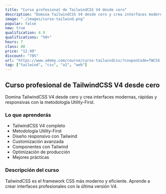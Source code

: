 ```yaml
---
title: "Curso profesional de TailwindCSS V4 desde cero"
description: "Domina TailwindCSS V4 desde cero y crea interfaces modernas, rápidas y responsivas con la metodología Utility-First."
image: "./images/curso-tailwind.png"
popular: false
new: true
qualification: 4.9
qualifications: "50+"
hours: 7
class: 80
price: "12.99"
discount: "78%"
url: "https://www.udemy.com/course/curso-tailwindcss/?couponCode=TWCSS-RC"
tag: ["tailwind", "css", "a1", "web"]
---
```


## Curso profesional de TailwindCSS V4 desde cero

Domina TailwindCSS V4 desde cero y crea interfaces modernas, rápidas y responsivas con la metodología Utility-First.

### Lo que aprenderás

- TailwindCSS V4 completo
- Metodología Utility-First
- Diseño responsivo con Tailwind
- Customización avanzada
- Componentes con Tailwind
- Optimización de producción
- Mejores prácticas

### Descripción del curso

TailwindCSS es el framework CSS más moderno y eficiente. Aprende a crear interfaces profesionales con la última versión V4.

